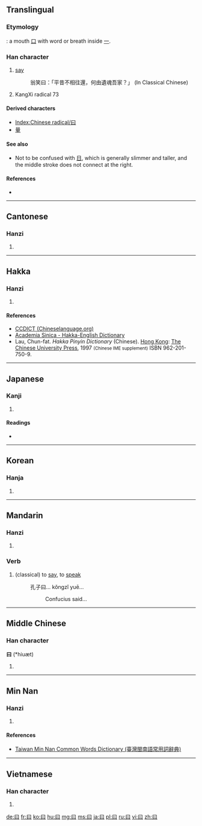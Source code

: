 {{also|日|臼|白}}
==Translingual==
{{stroke order|type=animate}}
===Etymology===
{{Han etyl}}

{{liushu|p}} : a mouth [[口]] with word or breath inside [[一]].

===Han character===
{{Han char|rn=73|rad=曰|as=00|sn=4|four=6010<sub>0</sub>|canj=日 (A), X日 (XA)|ids=⿴[[囗]][[一]]}}

# [[say]]
#: 翁笑曰：「平昔不相往還，何由遺魂吾家？」 (In Classical Chinese)
# KangXi radical 73

====Derived characters====
* [[Index:Chinese radical/曰]]
* [[量]]

====See also====
* Not to be confused with [[日]], which is generally slimmer and taller, and the middle stroke does not connect at the right.

====References====
* {{Han ref|kx=0502.010|dkj=14278|dj=0872.300|hdz=21482.020|uh=66F0|ud=26352|bh=A4EA|bd=42218}}

----

==Cantonese==

===Hanzi===
{{yue-hanzi|jyut=|y=yeuk6, yut6}}

# {{defn|lang=yue|sort=曰00}}

----

==Hakka==

===Hanzi===
{{hak-hanzi|poj=yet|gd=jat<sup>7</sup> [Meixian], zet<sup>7</sup> [Hailu], jet<sup>7</sup> [Siyan, Kwangtung], jet<sup>8</sup> [Bao'an, Dongguan]|hpy=yad6}}

# {{defn|lang=hak|sort=曰00}}

====References====
*[http://www.chinalanguage.com/dictionaries/?mode=view&view=chardict&query=%E6%9B%B0 CCDICT (Chineselanguage.org)]
*[http://minhakka.ling.sinica.edu.tw/bkg/hakyin/search.php?DETAIL=1&LIMIT=id=56552&dbname=su_tian_1&graph=2 Academia Sinica - Hakka-English Dictionary]
*Lau, Chun-fat. ''Hakka Pinyin Dictionary'' (Chinese). [[Hong Kong]]: [[w:Chinese University of Hong Kong|The Chinese University Press]], 1997 <small>(Chinese IME supplement)</small> ISBN 962-201-750-9.

----

==Japanese==

===Kanji===
{{ja-kanji|grade=9|rs=曰00}}

# {{defn|lang=ja|sort=曰00}}

====Readings====
* {{ja-readings
|goon=[[おち]] (ochi) < [[をち]] (wochi)
|kanon=[[えつ]] (etsu) < [[ゑつ]] (wetsu)
|kun=[[いう]] (iu), [[いわく]] (iwaku), [[のたまわく]] (notamawaku)}}

----

==Korean==

===Hanja===
{{ko-hanja|hangeul=왈|eumhun=|rv=wal|mr=wal|y=wal}}

# {{defn|lang=ko|sort=曰00}}

----

==Mandarin==

===Hanzi===
{{cmn-hanzi|pin=[[yuē]] ([[yue1]])|wg=yüeh<sup>1</sup>}}

# {{defn|lang=cmn|sort=曰00}}

===Verb===
{{cmn-verb|ts|pin=yuē|pint=yue1}}

# (classical) to [[say]], to [[speak]]
#: 孔子曰... kǒngzǐ yuē...
#:: Confucius said...

----

==Middle Chinese==

===Han character===
'''曰''' (*hiuæt)<!--asterisk signifies that this is a reconstructed pronunciation-->

# {{defn|lang=ltc|sort=曰00}}

----

==Min Nan==

===Hanzi===
{{nan-hanzi|poj=|tlpa=ua̍t (uat<sup>8</sup>)}}

# {{defn|lang=nan|sort=曰00}}

====References====
*[http://twblg.dict.edu.tw/holodict_new/index.html Taiwan Min Nan Common Words Dictionary (臺灣閩南語常用詞辭典)]

----

==Vietnamese==

===Han character===
{{vi-hantu|[[viết]], [[vất]], [[vết]], [[vít]]|rs=曰00}}

# {{defn|lang=vi|sort=曰00}}

[[Category:CJKV radicals| ]]

[[de:曰]]
[[fr:曰]]
[[ko:曰]]
[[hu:曰]]
[[mg:曰]]
[[ms:曰]]
[[ja:曰]]
[[pl:曰]]
[[ru:曰]]
[[vi:曰]]
[[zh:曰]]
